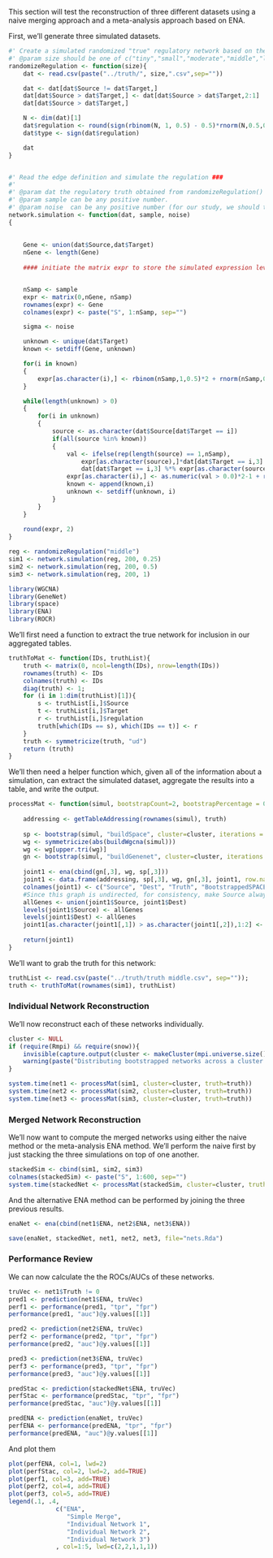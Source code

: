 This section will test the reconstruction of three different datasets using a naive merging approach and a meta-analysis approach based on ENA.

First, we'll generate three simulated datasets.

```r
#' Create a simulated randomized "true" regulatory network based on the truth file provided.
#' @param size should be one of c("tiny","small","moderate","middle","large", "huge")
randomizeRegulation <- function(size){
	dat <- read.csv(paste("../truth/", size,".csv",sep=""))

	dat <- dat[dat$Source != dat$Target,]
	dat[dat$Source > dat$Target,] <- dat[dat$Source > dat$Target,2:1]
	dat[dat$Source > dat$Target,]

	N <- dim(dat)[1]
	dat$regulation <- round(sign(rbinom(N, 1, 0.5) - 0.5)*rnorm(N,0.5,0.2) ,2)
	dat$type <- sign(dat$regulation)	

	dat
}


#' Read the edge definition and simulate the regulation ###
#'
#' @param dat the regulatory truth obtained from randomizeRegulation()
#' @param sample can be any positive number. 
#' @param noise  can be any positive number (for our study, we should try 0.25, 0.5, 0.75, 1, 1.5 and 2)  
network.simulation <- function(dat, sample, noise)
{
	
	
	Gene <- union(dat$Source,dat$Target)
	nGene <- length(Gene)
	
	#### initiate the matrix expr to store the simulated expression level ####


	nSamp <- sample
	expr <- matrix(0,nGene, nSamp)
	rownames(expr) <- Gene
	colnames(expr) <- paste("S", 1:nSamp, sep="")

	sigma <- noise

	unknown <- unique(dat$Target)
	known <- setdiff(Gene, unknown)

	for(i in known)
	{
		expr[as.character(i),] <- rbinom(nSamp,1,0.5)*2 + rnorm(nSamp,0,sigma) - 1
	}

	while(length(unknown) > 0)
	{
		for(i in unknown)
		{			
			source <- as.character(dat$Source[dat$Target == i])
			if(all(source %in% known)) 
			{ 				
				val <- ifelse(rep(length(source) == 1,nSamp), 
					expr[as.character(source),]*dat[dat$Target == i,3] ,
					dat[dat$Target == i,3] %*% expr[as.character(source),])
				expr[as.character(i),] <- as.numeric(val > 0.0)*2-1 + rnorm(nSamp,0,sigma)
			 	known <- append(known,i)
				unknown <- setdiff(unknown, i) 
			}
		}	
	}
  	
	round(expr, 2)
}

reg <- randomizeRegulation("middle")
sim1 <- network.simulation(reg, 200, 0.25)
sim2 <- network.simulation(reg, 200, 0.5)
sim3 <- network.simulation(reg, 200, 1)
```


```r
library(WGCNA)
library(GeneNet)
library(space)
library(ENA)
library(ROCR)
```

We'll first need a function to extract the true network for inclusion in our aggregated tables.

```r
truthToMat <- function(IDs, truthList){
	truth <- matrix(0, ncol=length(IDs), nrow=length(IDs))
	rownames(truth) <- IDs
	colnames(truth) <- IDs
	diag(truth) <- 1;
	for (i in 1:dim(truthList)[1]){
		s <- truthList[i,]$Source
		t <- truthList[i,]$Target
		r <- truthList[i,]$regulation
		truth[which(IDs == s), which(IDs == t)] <- r
	}
	truth <- symmetricize(truth, "ud")
	return (truth)
}
```

We'll then need a helper function which, given all of the information about a simulation, can extract the simulated dataset, aggregate the results into a table, and write the output.

```r
processMat <- function(simul, bootstrapCount=2, bootstrapPercentage = 0.7, cluster, truth){
	
	addressing <- getTableAddressing(rownames(simul), truth)
			
	sp <- bootstrap(simul, "buildSpace", cluster=cluster, iterations = bootstrapCount, sample.percentage = bootstrapPercentage)	
	wg <- symmetricize(abs(buildWgcna(simul)))
	wg <- wg[upper.tri(wg)]
	gn <- bootstrap(simul, "buildGenenet", cluster=cluster, iterations = bootstrapCount, sample.percentage = bootstrapPercentage)
			
	joint1 <- ena(cbind(gn[,3], wg, sp[,3]))
	joint1 <- data.frame(addressing, sp[,3], wg, gn[,3], joint1, row.names=NULL)
	colnames(joint1) <- c("Source", "Dest", "Truth", "BootstrappedSPACE", "WGCNA", "BootstrappedGenenet", "ENA")
	#Since this graph is undirected, for consistency, make Source always smaller than Dest
	allGenes <- union(joint1$Source, joint1$Dest)
	levels(joint1$Source) <- allGenes
	levels(joint1$Dest) <- allGenes
	joint1[as.character(joint1[,1]) > as.character(joint1[,2]),1:2] <- joint1[as.character(joint1[,1]) > as.character(joint1[,2]),2:1]
	
	return(joint1)
}
```
		
		
We'll want to grab the truth for this network:

```r
truthList <- read.csv(paste("../truth/truth middle.csv", sep=""));
truth <- truthToMat(rownames(sim1), truthList)

```
		
### Individual Network Reconstruction
		
We'll now reconstruct each of these networks individually.

```r
cluster <- NULL
if (require(Rmpi) && require(snow)){
	invisible(capture.output(cluster <- makeCluster(mpi.universe.size()-1, type="MPI")))	
	warning(paste("Distributing bootstrapped networks across a cluster of", mpi.universe.size()-1, "CPUs."))
}
```

```r
system.time(net1 <- processMat(sim1, cluster=cluster, truth=truth))
system.time(net2 <- processMat(sim2, cluster=cluster, truth=truth))
system.time(net3 <- processMat(sim3, cluster=cluster, truth=truth))
```

### Merged Network Reconstruction

We'll now want to compute the merged networks using either the naive method or the meta-analysis ENA method. We'll perform the naive first by just stacking the three simulations on top of one another.

```r
stackedSim <- cbind(sim1, sim2, sim3)
colnames(stackedSim) <- paste("S", 1:600, sep="")
system.time(stackedNet <- processMat(stackedSim, cluster=cluster, truth=truth))
```

And the alternative ENA method can be performed by joining the three previous results.

```r
enaNet <- ena(cbind(net1$ENA, net2$ENA, net3$ENA))

save(enaNet, stackedNet, net1, net2, net3, file="nets.Rda")
```

### Performance Review

We can now calculate the the ROCs/AUCs of these networks.

```r
truVec <- net1$Truth != 0
pred1 <- prediction(net1$ENA, truVec)
perf1 <- performance(pred1, "tpr", "fpr")
performance(pred1, "auc")@y.values[[1]]

pred2 <- prediction(net2$ENA, truVec)
perf2 <- performance(pred2, "tpr", "fpr")
performance(pred2, "auc")@y.values[[1]]

pred3 <- prediction(net3$ENA, truVec)
perf3 <- performance(pred3, "tpr", "fpr")
performance(pred3, "auc")@y.values[[1]]

predStac <- prediction(stackedNet$ENA, truVec)
perfStac <- performance(predStac, "tpr", "fpr")
performance(predStac, "auc")@y.values[[1]]

predENA <- prediction(enaNet, truVec)
perfENA <- performance(predENA, "tpr", "fpr")
performance(predENA, "auc")@y.values[[1]]
```

And plot them
```r
plot(perfENA, col=1, lwd=2)
plot(perfStac, col=2, lwd=2, add=TRUE)
plot(perf1, col=3, add=TRUE)
plot(perf2, col=4, add=TRUE)
plot(perf3, col=5, add=TRUE)
legend(.1, .4, 
			 c("ENA", 
			 	"Simple Merge", 
			 	"Individual Network 1", 
			 	"Individual Network 2", 
			 	"Individual Network 3")
			 , col=1:5, lwd=c(2,2,1,1,1)) 
```









